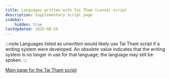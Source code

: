 ```yaml
---
title: Languages written with Tai Tham (Lanna) script
description: Supplementary script page
sidebar:
    hidden: true
lastUpdated: 2025-08-29
---
```



:::note
Languages listed as _unwritten_ would likely use Tai Tham script if a writing system were developed. An _obsolete_ value indicates that the writing system is no longer in use for that language; the language may still be spoken.
:::

<WsList script='Lana' />

[Main page for the Tai Tham script](/scrlang/scripts/lana)

